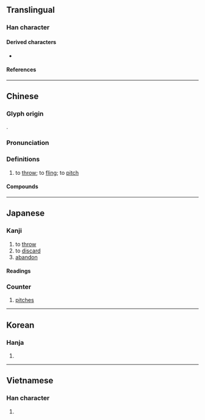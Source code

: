 {{character info/new}}
==Translingual==
{{stroke order|strokes=7}}

===Han character===
{{Han char|rn=64|rad=手|as=04|sn=7|four=57047|canj=QHNE|ids=⿰扌殳}}

====Derived characters====
* {{l|mul|[[𠲴]], [[𫽌]], [[𫽟]], [[𡷠]], [[𥦆]], [[𭠚]]}}

====References====
{{Han ref|kx=0421.130|dkj=11887|dj=0768.130|hdz=31842.030|uh=6295}}

----

==Chinese==
{{zh-forms}}

===Glyph origin===
{{Han etyl}}
{{Han compound|手|殳|alt1=扌|ls=psc|t1=hand|c1=s|c2=p}}.

===Pronunciation===
{{zh-pron
|m=tóu
|m-s=
|c=tau4
|c-t=
|g=
|h=pfs=thèu
|j=
|md=
|mn=qz:tiô/xm,zz:tô͘/tâu
|mn-t=dao5
|w=
|x=
|mc=y
|oc=y
|cat=v
}}

===Definitions===
{{zh-hanzi}}

# to [[throw]]; to [[fling]]; to [[pitch]]

====Compounds====
{{zh-der|奔井投河|情投意洽|五體投地|公民投票|意氣相投|以蚓投魚|全民投票|意合情投|器鼠難投|乘間投隙|一投|信任投票|分投|以石投卵|情投意合|單記投票|國際投資|忙投急趁|以碫投卵|二返投唐|如水投石|公開投票|以石投水|委重投艱|不相投|如膠投漆|公共投資|下井投石|去暗投明|北投|勝利投手|地下投資|以卵投石|投放|焦熬投石|投奔無門|投刺|投畀豺虎|投醪|投脾胃|投到|投門路|投稿|投筆從戎|投胎|投擲|投牌|投遞|投機取巧|投山竄海|投誠|投袂援戈|投資公司|投謁|投寄|投案|投手犯規|投戈講藝|投跡|投心|投賃|投河逩井|投洽|投阱下石|投晚|揚雄投閣|無門投告|投告|投杼|有國難投|投杼之惑|標高投影|投暮|投藥|投遞員|暴投|投緣|投東摸西|投機股|投轄|投石問路|投至得|投鼠忌器|投生|空投|投手|拱手投降|投考|投子|投托|投戈|投分|投影片|投票|智力投資|投宿|投效|投井下石|投奔|投獻|投影機|投資預算|投其所好|投票權|投杼市虎|投袂|投步|投影畫法|投石下井|投身|投鞭斷流|投機|投拜|投潘岳果|投梭折齒|投詞|投止|投斧|投資額|投敵|投資|投梭|投鞭|投現|投梭之拒|投名狀|投老|投向|棄暗投明|投鼠之忌|窮猿投林|投師|投影|短期投資|投資人|玉燕投懷|投央|投閒置散|投瓊|投策|投契|投保|投機分子|投劾|毀方投圓|投杼之疑|投命|投供|救火投薪|投首|投閣|投繯|投竿|相投|投桃報李|投壺|投監|投槍|玉女投壺|淨投資|投袂荷戈|投彈|投江|投地|投酒|林投姐|投親|投合|投入|投腦酒|投靠|投至|投資誘因|投郵|投顧|投荒|投事|投資放款|投訴|投票機|投瓜|投水|投簪|拜投|氣誼相投|投籃|投影畫|明珠暗投|投無不利|投軍|投順|沒投仰仗|氣義相投|石投大海|氣味相投|投解|投報|投明|投木報瓊|模擬投票|投射|投降|投體|林投|投機倒把|投射作用|望門投止|曾母投杼|投死|投書|投懷送抱|投球機|投身紙|投附|投訴無門|投膏止火|投注|投機買賣|投標|話不投機|舉手投足|若卵投石|跳投|讀者投書|走投無路|飛蛾投焰|線上投票|賣身投靠|背暗投明|義氣相投|膠漆相投|轉世投胎|飛蛾投火|臭味相投|解甲投戈|陳遵投轄|聲氣相投|長期投資|鍼芥相投|針芥相投|連記投票|走投沒路|轉投資|誤投|飲馬投錢|赴湯投火|自投羅網|語不投機|針鋒相投|南投}}

{{zh-cat|Elementary}}

----

==Japanese==

===Kanji===
{{ja-kanji|grade=3|rs=手04}}

# to [[throw]]
# to [[discard]]
# [[abandon]]

====Readings====
{{ja-readings
|goon=ず
|kanon=とう
|kun=な-げる
}}

===Counter===
{{ja-pos|とう|counter}}

# {{lb|ja|baseball|sort=とう}} [[pitch]]es

----

==Korean==

===Hanja===
{{ko-hanja|hangeul=투}}

# {{defn|lang=ko|sort=手04}}

----

==Vietnamese==

===Han character===
{{vi-hantu|[[đầu]], [[nhầu]]|rs=手04}}

# {{defn|lang=vi}}
